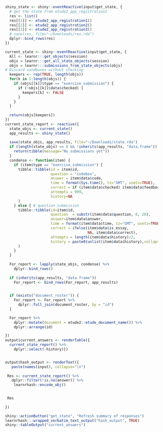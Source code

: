 ```r
shiny_state <- shiny::eventReactive(input$get_state, {
  # get the state from etude2_app_registration1
  res <- list()
  res[[1]] <- etude2_app_registration1()
  res[[2]] <- etude2_app_registration2()
  res[[3]] <- etude2_app_registration3()
  # save(res, file="~/Downloads/res.rda")
  dplyr::bind_rows(res)
})

current_state <- shiny::eventReactive(input$get_state, {
  All <- learnr:::get_objects(session)
  objs = learnr:::get_all_state_objects(session)
  objs = learnr:::submissions_from_state_objects(objs)
# Discard sandboxes without checking
  keepers <- rep(TRUE, length(objs))
  for(k in 1:length(objs)) {
    if (objs[[k]]$type == "exercise_submission") {
      if (!objs[[k]]$data$checked) {
        keepers[k] <- FALSE
      }
    }
  }
  
  return(objs[keepers])
})
current_state_report <- reactive({
  state_objs <- current_state()
  app_results <- shiny_state()
  
  save(state_objs, app_results, file="~/Downloads/state.rda")
  if (length(state_objs) == 0 && !inherits(app_results, "data.frame")) { 
    return(tibble(message="No submissions yet"))
  }
  condense <- function(item) {
    if (item$type == "exercise_submission") {
      tibble::tibble(id = item$id,
                     question = "codebox",
                     answer = item$data$code,
                     time = format(Sys.time(), tz="GMT", usetz=TRUE),
                     correct = if (item$data$checked) item$data$feedback$correct else FALSE,
                     attempts = 999,
                     history=NA
      )
    } else { # question submission
      tibble::tibble(id=item$id,
                     question  = substr(item$data$question, 0, 20),
                     answer=item$data$answer,
                     time = format(item$data$time, tz="GMT", usetz=TRUE),
                     correct = ifelse(item$data$is_essay,
                                      NA, item$data$correct),
                     attempts = length(item$data$history)/2,
                     history = paste0(unlist(item$data$history),collapse=":::")
      )
    }
  }
  
  For_report <- lapply(state_objs, condense) %>%
    dplyr::bind_rows()
  
  if (inherits(app_results, "data.frame"))
    For_report <- bind_rows(For_report, app_results)
 

  if (exists("document_roster")) {
    For_report <- For_report %>%
      dplyr::full_join(document_roster, by = "id")
  }

  For_report %>%
    dplyr::mutate(document = etude2::etude_document_name()) %>%
    dplyr::arrange(id)

})
output$current_answers <- renderTable({
  current_state_report() %>%
    dplyr::select(-history)})


output$hash_output <- renderText({
   paste(names(input), collapse="\n")
  
 Res <- current_state_report() %>% 
   dplyr::filter(!is.na(answer)) %>%
    learnrhash::encode_obj()
 

 Res
 
})
```

```r
shiny::actionButton("get_state", "Refresh summary of responses")
learnrhash:::wrapped_verbatim_text_output("hash_output", TRUE)
shiny::tableOutput("current_answers")
```

